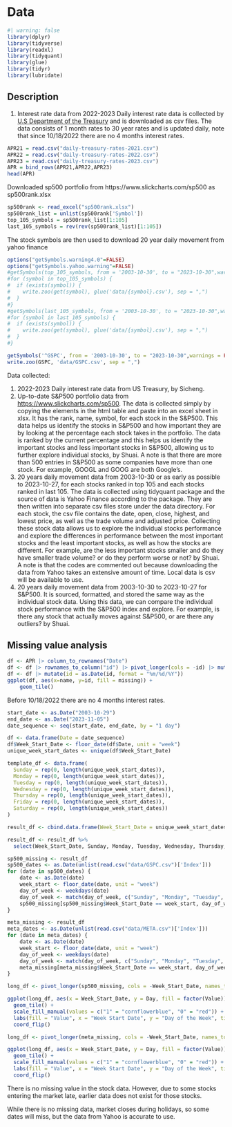 # Data

```r
#| warning: false
library(dplyr)
library(tidyverse)
library(readxl)
library(tidyquant)
library(glue)
library(tidyr)
library(lubridate)
```

## Description

1.  Interest rate data from 2022-2023 Daily interest rate data is collected by [U.S Department of the Treasury](https://home.treasury.gov/resource-center/data-chart-center/interest-rates/TextView?type=daily_treasury_yield_curve&field_tdr_date_value=2022) and is downloaded as csv files. The data consists of 1 month rates to 30 year rates and is updated daily, note that since 10/18/2022 there are no 4 months interest rates.

```r
APR21 = read.csv("daily-treasury-rates-2021.csv")
APR22 = read.csv("daily-treasury-rates-2022.csv")
APR23 = read.csv("daily-treasury-rates-2023.csv")
APR = bind_rows(APR21,APR22,APR23)
head(APR)
```

Downloaded sp500 portfolio from https://www.slickcharts.com/sp500 as sp500rank.xlsx

```r
sp500rank <- read_excel("sp500rank.xlsx")
sp500rank_list = unlist(sp500rank['Symbol'])
top_105_symbols = sp500rank_list[1:105]
last_105_symbols = rev(rev(sp500rank_list)[1:105])
```

The stock symbols are then used to download 20 year daily movement from yahoo finance

```r
options("getSymbols.warning4.0"=FALSE)
options("getSymbols.yahoo.warning"=FALSE)
#getSymbols(top_105_symbols, from = '2003-10-30', to = "2023-10-30",warnings = FALSE)
#for (symbol in top_105_symbols) {
#  if (exists(symbol)) {
#    write.zoo(get(symbol), glue('data/{symbol}.csv'), sep = ",")
#  }
#}
#getSymbols(last_105_symbols, from = '2003-10-30', to = "2023-10-30",warnings = FALSE)
#for (symbol in last_105_symbols) {
#  if (exists(symbol)) {
#    write.zoo(get(symbol), glue('data/{symbol}.csv'), sep = ",")
#  }
#}
```

```r
getSymbols('^GSPC', from = '2003-10-30', to = "2023-10-30",warnings = FALSE)
write.zoo(GSPC, 'data/GSPC.csv', sep = ",")
```

Data collected:

1.  2022-2023 Daily interest rate data from US Treasury, by Sicheng.
2.  Up-to-date S&P500 portfolio data from <https://www.slickcharts.com/sp500>. The data is collected simply by copying the elements in the html table and paste into an excel sheet in xlsx. It has the rank, name, symbol, for each stock in the S&P500. This data helps us identify the stocks in S&P500 and how important they are by looking at the percentage each stock takes in the portfolio. The data is ranked by the current percentage and this helps us identify the important stocks and less important stocks in S&P500, allowing us to further explore individual stocks, by Shuai. A note is that there are more than 500 entries in S&P500 as some companies have more than one stock. For example, GOOGL and GOOG are both Google's.
3.  20 years daily movement data from 2003-10-30 or as early as possible to 2023-10-27, for each stocks ranked in top 105 and each stocks ranked in last 105. The data is collected using tidyquant package and the source of data is Yahoo Finance according to the package. They are then written into separate csv files store under the data directory. For each stock, the csv file contains the date, open, close, highest, and lowest price, as well as the trade volume and adjusted price. Collecting these stock data allows us to explore the individual stocks performance and explore the differences in performance between the most important stocks and the least important stocks, as well as how the stocks are different. For example, are the less important stocks smaller and do they have smaller trade volume? or do they perform worse or not? by Shuai. A note is that the codes are commented out because downloading the data from Yahoo takes an extensive amount of time. Local data is csv will be available to use.
4.  20 years daily movement data from 2003-10-30 to 2023-10-27 for S&P500. It is sourced, formatted, and stored the same way as the individual stock data. Using this data, we can compare the individual stock performance with the S&P500 index and explore. For example, is there any stock that actually moves against S&P500, or are there any outliers? by Shuai.

## Missing value analysis

```r
df <- APR |> column_to_rownames("Date")
df <- df |> rownames_to_column("id") |> pivot_longer(cols = -id) |> mutate(missing = ifelse(is.na(value),"yes","no"))
df <- df |> mutate(id = as.Date(id, format = "%m/%d/%Y"))
ggplot(df, aes(x=name, y=id, fill = missing)) + 
    geom_tile()
```

Before 10/18/2022 there are no 4 months interest rates.

```r
start_date <- as.Date("2003-10-29")
end_date <- as.Date("2023-11-05")
date_sequence <- seq(start_date, end_date, by = "1 day")

df <- data.frame(Date = date_sequence)
df$Week_Start_Date <- floor_date(df$Date, unit = "week")
unique_week_start_dates <- unique(df$Week_Start_Date)

template_df <- data.frame(
  Sunday = rep(0, length(unique_week_start_dates)),
  Monday = rep(0, length(unique_week_start_dates)),
  Tuesday = rep(0, length(unique_week_start_dates)),
  Wednesday = rep(0, length(unique_week_start_dates)),
  Thursday = rep(0, length(unique_week_start_dates)),
  Friday = rep(0, length(unique_week_start_dates)),
  Saturday = rep(0, length(unique_week_start_dates))
)

result_df <- cbind.data.frame(Week_Start_Date = unique_week_start_dates, template_df)

result_df <- result_df %>%
  select(Week_Start_Date, Sunday, Monday, Tuesday, Wednesday, Thursday, Friday, Saturday)
```

```r
sp500_missing <- result_df
sp500_dates <- as.Date(unlist(read.csv("data/GSPC.csv")['Index']))
for (date in sp500_dates) {
    date <- as.Date(date)
    week_start <- floor_date(date, unit = "week")
    day_of_week <- weekdays(date)
    day_of_week <- match(day_of_week, c("Sunday", "Monday", "Tuesday", "Wednesday", "Thursday", "Friday", "Saturday"))
    sp500_missing[sp500_missing$Week_Start_Date == week_start, day_of_week] <- 1
}
```

```r
meta_missing <- result_df
meta_dates <- as.Date(unlist(read.csv("data/META.csv")['Index']))
for (date in meta_dates) {
    date <- as.Date(date)
    week_start <- floor_date(date, unit = "week")
    day_of_week <- weekdays(date)
    day_of_week <- match(day_of_week, c("Sunday", "Monday", "Tuesday", "Wednesday", "Thursday", "Friday", "Saturday"))
    meta_missing[meta_missing$Week_Start_Date == week_start, day_of_week] <- 1
}
```

```r
long_df <- pivot_longer(sp500_missing, cols = -Week_Start_Date, names_to = "Day", values_to = "Value")

ggplot(long_df, aes(x = Week_Start_Date, y = Day, fill = factor(Value))) +
  geom_tile() +
  scale_fill_manual(values = c("1" = "cornflowerblue", "0" = "red")) +
  labs(fill = "Value", x = "Week Start Date", y = "Day of the Week", title = "S&P500") +
  coord_flip()
```

```r
long_df <- pivot_longer(meta_missing, cols = -Week_Start_Date, names_to = "Day", values_to = "Value")

ggplot(long_df, aes(x = Week_Start_Date, y = Day, fill = factor(Value))) +
  geom_tile() +
  scale_fill_manual(values = c("1" = "cornflowerblue", "0" = "red")) +
  labs(fill = "Value", x = "Week Start Date", y = "Day of the Week", title = "META") +
  coord_flip()
```

There is no missing value in the stock data. However, due to some stocks entering the market late, earlier data does not exist for those stocks.

While there is no missing data, market closes during holidays, so some dates will miss, but the data from Yahoo is accurate to use.
